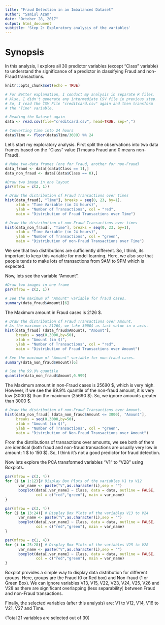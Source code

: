 ---
title: "Fraud Detection in an Imbalanced Dataset"
author: "Samiul Azam"
date: "October 28, 2017"
output: html_document
subtitle: 'Step 2: Exploratory analysis of the variables'
---

# Synopsis  
In this analysis, I explore all 30 predictor variables (except "Class" variable) to understand the significance of a predictor in classifying Fraud and non-Fraud transactions.

```{r setup, include=FALSE}
knitr::opts_chunk$set(echo = TRUE)
```

```{r step2}
# For Better explanation, I conduct my analysis in separate R files.
# Also, I didn't generate any intermediate CSV file in previous step. 
# So, I read the CSV File "creditcard.csv" again and then transform 
# the "Time" variable.

# Reading the Dataset again
data <- read.csv(file="creditcard.csv", head=TRUE, sep=",")

# Converting time into 24 hours
data$Time <- floor(data$Time/3600) %% 24
```

Let's start my exploratory analysis. First split the observations into
two data frames based on the "Class" value (1 means Fraud and 0 means non-Fraud).

```{r step3}
# Make two-data frames (one for Fraud, another for non-Fraud)
data_fraud <- data[(data$Class == 1),]
data_non_fraud <- data[(data$Class == 0),]
```

```{r step4, fig.height = 6, fig.align = "center"}
#Draw two image in one layout
par(mfrow = c(2, 1))

# Draw the distribution of Fraud Transactions over times
hist(data_fraud[, "Time"], breaks = seq(0, 23, by=1), 
     xlab = "Time Variable (in 24 hours)", 
     ylab = "Number of Transactions", col = "red", 
     main = "Distribution of Fraud Transactions over Time")

# Draw the distribution of non-Fraud Transactions over times
hist(data_non_fraud[, "Time"], breaks = seq(0, 23, by=1), 
     xlab = "Time Variable (in 24 hours)", 
     ylab = "Number of Transactions", col = "green", 
     main = "Distribution of non-Fraud Transactions over Time")
```

We see that two distributions are sufficiently different. So, I think,
its important to keep this variable for model learning. Here, we also
see that people tends to make lots of transactions from 9AM to 9PM
which is expected.

Now, lets see the variable "Amount".

```{r step5}
#Draw two images in one frame
par(mfrow = c(2, 1))

# See the maximum of "Amount" variable for fraud cases. 
summary(data_fraud$Amount)[6]
```

The Maximum amount in Fraud cases is 2126 $. 

```{r step6, fig.height = 4, fig.align = "center"}
# Draw the distribution of Fraud Transactions over Amount.
# As the maximum is 2126$, we take 3000$ as last value in x axis.
hist(data_fraud[ (data_fraud$Amount), "Amount"], 
     breaks = seq(0,3000,by=50), 
     xlab = "Amount (in $)", 
     ylab = "Number of Transactions", col = "red", 
     main = "Distribution of Fraud Transactions over Amount")
```

```{r step7}
# See the maximum of "Amount" variable for non-fraud cases.
summary(data_non_fraud$Amount)[6]

# See the 99.9% quantile
quantile(data_non_fraud$Amount,0.999)
```

The Maximum amount in non-Fraud cases is 25690 $, which is very high.
However, if we see the 99.9% quantile of the non-fraud amount, it 
is very low (3000 $) than the maximum (25690 $). So, we ignore amounts
greater than 3000 $.

```{r step8, fig.height = 4, fig.align = "center"}
# Draw the distribution of non-Fraud Transactions over Amount.
hist(data_non_fraud[ (data_non_fraud$Amount <= 3000), "Amount"], 
     breaks = seq(0,3000,by=50), 
     xlab = "Amount (in $)", 
     ylab = "Number of Transactions", col = "green", 
     main = "Distribution of Non-Fraud Transactions over Amount")
```

From the distributions of transactions over amounts, we see both of them
are identical (both fraud and non-fraud transactions are usually very 
low in amount: 1 $ to 150 $). So, I think it's not a good predictor for
fraud detection.

Now lets explore the PCA transformed variables "V1" to "V28" using Boxplots.

```{r step9, fig.height = 8, fig.width = 6, fig.align = "center"}
par(mfrow = c(3, 4))
for (i in 1:12){# Display Box Plots of the variables V1 to V12
      var_name <- paste("V",as.character(i),sep = "")
      boxplot(data[,var_name] ~ Class, data = data, outline = FALSE, 
              col = c("red","green"), main = var_name)
}

par(mfrow = c(3, 4))
for (i in 13:24){ # Display Box Plots of the variables V13 to V24
      var_name <- paste("V",as.character(i),sep = "")
      boxplot(data[,var_name] ~ Class, data = data, outline = FALSE, 
              col = c("red","green"), main = var_name)
}
```

```{r step10, fig.height = 2.67, fig.width = 6, fig.align = "center"}
par(mfrow = c(1, 4))
for (i in 25:28){ # Display Box Plots of the variables V25 to V28
      var_name <- paste("V",as.character(i),sep = "")
      boxplot(data[,var_name] ~ Class, data = data, outline = FALSE, 
              col = c("red","green"), main = var_name)
}
```

Boxplot provides a simple way to display data distribution for different groups.
Here, groups are the Fraud (0 or Red box) and Non-fraud (1 or Green Box). We can
ignore variables V13, V15, V22, V23, V24, V25, V26 and V28 as there are significant 
overlapping (less separability) between Fraud and non-Fraud transactions.

Finally, the selected variables (after this analysis) are:
V1 to V12, V14, V16 to V21, V27 and Time.

(Total 21 variables are selected out of 30)
